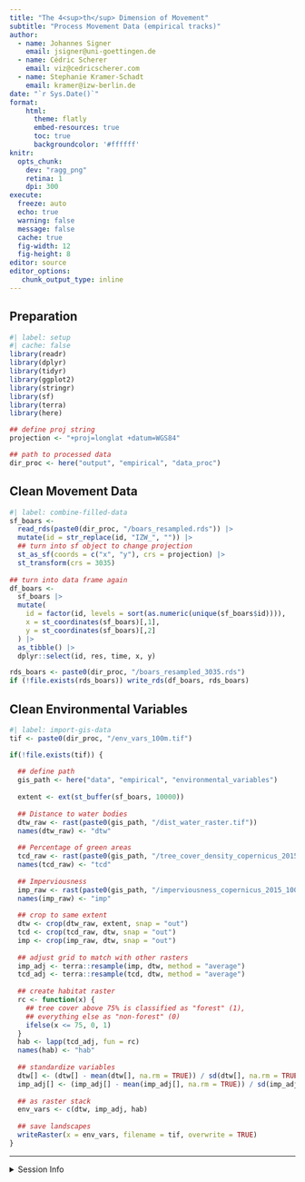 ```yaml
---
title: "The 4<sup>th</sup> Dimension of Movement"
subtitle: "Process Movement Data (empirical tracks)"
author:
  - name: Johannes Signer
    email: jsigner@uni-goettingen.de
  - name: Cédric Scherer
    email: viz@cedricscherer.com
  - name: Stephanie Kramer-Schadt
    email: kramer@izw-berlin.de
date: "`r Sys.Date()`"
format:
    html: 
      theme: flatly
      embed-resources: true
      toc: true
      backgroundcolor: '#ffffff'
knitr:
  opts_chunk:    
    dev: "ragg_png"
    retina: 1
    dpi: 300
execute:
  freeze: auto
  echo: true
  warning: false
  message: false
  cache: true
  fig-width: 12
  fig-height: 8
editor: source
editor_options:
   chunk_output_type: inline
---
```


## Preparation

```r
#| label: setup
#| cache: false
library(readr)
library(dplyr)
library(tidyr)
library(ggplot2)
library(stringr)
library(sf)
library(terra)
library(here)

## define proj string
projection <- "+proj=longlat +datum=WGS84"

## path to processed data
dir_proc <- here("output", "empirical", "data_proc")
```


## Clean Movement Data

```r
#| label: combine-filled-data
sf_boars <- 
  read_rds(paste0(dir_proc, "/boars_resampled.rds")) |> 
  mutate(id = str_replace(id, "IZW_", "")) |>
  ## turn into sf object to change projection
  st_as_sf(coords = c("x", "y"), crs = projection) |>
  st_transform(crs = 3035) 
  
## turn into data frame again
df_boars <-
  sf_boars |>
  mutate(
    id = factor(id, levels = sort(as.numeric(unique(sf_boars$id)))),
    x = st_coordinates(sf_boars)[,1],
    y = st_coordinates(sf_boars)[,2]
  ) |>
  as_tibble() |>
  dplyr::select(id, res, time, x, y)

rds_boars <- paste0(dir_proc, "/boars_resampled_3035.rds")
if (!file.exists(rds_boars)) write_rds(df_boars, rds_boars)
```

## Clean Environmental Variables

```r
#| label: import-gis-data
tif <- paste0(dir_proc, "/env_vars_100m.tif")

if(!file.exists(tif)) {
  
  ## define path
  gis_path <- here("data", "empirical", "environmental_variables")
  
  extent <- ext(st_buffer(sf_boars, 10000))
  
  ## Distance to water bodies
  dtw_raw <- rast(paste0(gis_path, "/dist_water_raster.tif"))
  names(dtw_raw) <- "dtw"
  
  ## Percentage of green areas 
  tcd_raw <- rast(paste0(gis_path, "/tree_cover_density_copernicus_2015_100m_03035_berlin_brandenburg.tif"))
  names(tcd_raw) <- "tcd"
  
  ## Imperviousness
  imp_raw <- rast(paste0(gis_path, "/imperviousness_copernicus_2015_100m_03035_berlin_brandenburg.tif")) 
  names(imp_raw) <- "imp"
  
  ## crop to same extent
  dtw <- crop(dtw_raw, extent, snap = "out")
  tcd <- crop(tcd_raw, dtw, snap = "out")
  imp <- crop(imp_raw, dtw, snap = "out") 
  
  ## adjust grid to match with other rasters
  imp_adj <- terra::resample(imp, dtw, method = "average")
  tcd_adj <- terra::resample(tcd, dtw, method = "average")
  
  ## create habitat raster
  rc <- function(x) {
    ## tree cover above 75% is classified as "forest" (1),
    ## everything else as "non-forest" (0)
    ifelse(x <= 75, 0, 1)
  }
  hab <- lapp(tcd_adj, fun = rc)
  names(hab) <- "hab"
  
  ## standardize variables
  dtw[] <- (dtw[] - mean(dtw[], na.rm = TRUE)) / sd(dtw[], na.rm = TRUE) 
  imp_adj[] <- (imp_adj[] - mean(imp_adj[], na.rm = TRUE)) / sd(imp_adj[], na.rm = TRUE)
  
  ## as raster stack
  env_vars <- c(dtw, imp_adj, hab)
  
  ## save landscapes
  writeRaster(x = env_vars, filename = tif, overwrite = TRUE)
} 
```

*** 

<details><summary>Session Info</summary>

```r
# git2r::repository() ## remove information to ensure double-blind review
sessionInfo()
```

</details>
